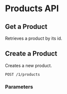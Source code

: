 


# Products API

## Get a Product

Retrieves a product by its id.

<Route route="GET /1/products/:id" />

<RouteExamples route="GET /1/products/:id" />

## Create a Product

Creates a new product.

<Code>POST /1/products</Code>

### Parameters

<RouteParams route="POST /1/products" />

<VisitedSchemas />
